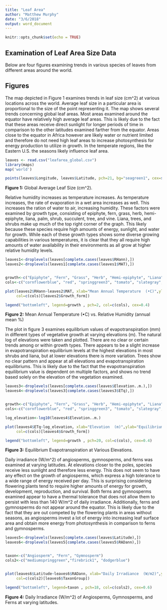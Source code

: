 ```yaml
---
title: "Leaf Area"
author: "Matthew Murphy"
date: "3/6/2018"
output: word_document
---
```


```r
knitr::opts_chunk$set(echo = TRUE)
```

## Examination of Leaf Area Size Data
Below are four figures examining trends in various species of leaves from different areas around the world. 

## Figures

The map depicted in Figure 1 examines trends in leaf size (cm^2) at various locations across the world. Average leaf size in a particular area is proportional to the size of the point representing it. The map shows several trends concerning global leaf areas. Most areas examined around the equator have relatively high average leaf areas. This is likely due to the fact that these areas receive direct sunlight for longer periods of time in comparison to the other latitudes examined farther from the equator. Areas close to the equator in Africa however are likely water or nutrient limited and therefore do not need high leaf areas to increase photosynthesis for energy production to utilize in growth. In the temperate regions, like the Eastern U.S. the seasons likely influence leaf area. 
  
```r
leaves <- read.csv("leafarea_global.csv")
library(maps)
map('world')

points(leaves$Longitude, leaves$Latitude, pch=21, bg="seagreen1", cex=sqrt(leaves$Leaf.size_cm2/450))

```

**Figure 1:** Global Average Leaf Size  (cm^2). 


Relative humidity increases as temperature increases. As temperature increases, the rate of evaporation in a wet area increases as well. This increases the ration of water to air, increasing humidity. These factors were examined by growth type, consisting of epiphyte, fern, grass, herb, hemi-epiphyte, liana, palm, shrub, succulent, tree, and vine. Liana, trees, and shrubs make up much of the top right corner of the graph. This likely because these species require high amounts of energy, sunlight, and water for growth. While each of these growth types shows some diverse growing capabilities in various temperatures, it is clear that they all require high amounts of water availability in their environments as all grow at higher relative humidity levels.   
  
```r
leaves1<-droplevels(leaves[complete.cases(leaves$RHann),])
leaves2<-droplevels(leaves1[complete.cases(leaves1$MAT),])


growth<-c("Epiphyte", "Fern", "Grass", "Herb", "Hemi-epiphyte", "Liana", "Palm", "Shrub", "Succulent","Tree", "Vine")
cols<-c("cornflowerblue", "red", "springgreen3", "tomato", "slategray", "violetred", "darkorange2", "darkmagenta", "gold", "black","purple4")

plot(leaves2$RHann~leaves2$MAT, xlab="Mean Annual Temperature  (•C)",ylab="Relative Humidy  (annual mean %)",pch=2,
     col=c(cols)[leaves2$Growth_form])

legend("bottomleft", legend=growth , pch=2, col=c(cols), cex=0.4)
```

**Figure 2:** Mean Annual Temperature  (•C) vs. Relative Humidity  (annual mean %)


The plot in figure 3 examines equilibrium values of evapotranspiration (mm) in different types of vegetative growth at varying elevations (m). The natural log of elevations were taken and plotted. There are no clear or certain trends among or within growth types. There appears to be a slight increase in evapotranspiration equilibrium levels at the highest elevations in most shrubs and liana, but at lower elevations there is more variation. Trees show no clear pattern and appear at all elevations and evapotranspiration equilibriums. This is likely due to the fact that the evapotranspiration equilibrium value is dependent on multiple factors, and shows no trend based solely on the elevation of the vegetation examined. 

```r
leaves3<-droplevels(leaves[complete.cases(leaves$Elevation..m.),])
leaves4<-droplevels(leaves3[complete.cases(leaves3$ETq),])


growth<-c("Epiphyte", "Fern", "Grass", "Herb", "Hemi-epiphyte", "Liana", "Palm", "Shrub", "Succulent","Tree", "Vine")
cols<-c("cornflowerblue", "red", "springgreen3", "tomato", "slategray", "violetred", "darkorange2", "darkmagenta", "gold", "black","purple4")

log_elevation<-log10(leaves4$Elevation..m.)

plot(leaves4$ETq~log_elevation, xlab="Elevation  (m)",ylab="Equilibrium Evapotranspiration  (mm)",pch=20,
     col=c(cols)[leaves4$Growth_form])

legend("bottomleft", legend=growth , pch=20, col=c(cols), cex=0.4)
```

**Figure 3:** Equilibrium Evapotranspiration at Various Elevations.

Daily irradiance (W/m^2) of angiosperms, gymnosperms, and ferns was examined at varying latitudes. At elevations closer to the poles, species receive less sunlight and therefore less energy. This does not seem to have any effect on the growth of angiosperms, which express a high tolerance to a wide range of energy received per day. This is surprising considering flowering plants tend to require higher amounts of energy for growth, development, reproduction, and survival. Both ferns and gymnosperms examined appear to have a thermal tolerance that does not allow them to persist with less than 140 W/m^2 of daily irradiance. Additionally, ferns and gymnosperms do not appear around the equator. This is likely due to the fact that they are out competed by the flowering plants in areas without seasons, as angiosperms invest a lot of energy into increasing leaf surface area and obtain more energy from photosynthesis in comparison to ferns and gymnosperms. 
 

```r
leaves5<-droplevels(leaves[complete.cases(leaves$Latitude),])
leaves6<-droplevels(leaves5[complete.cases(leaves5$RADann),])


taxon<-c("Angiosperm", "Fern", "Gymnosperm")
cols2<-c("mediumspringgreen","firebrick1", "dodgerblue")


plot(leaves6$Latitude~leaves6$RADann, xlab="Daily Irradiance  (W/m2)",ylab="Latitude  (Decimal Degrees)",pch=18,
     col=c(cols2)[leaves6$TaxonGroup])

legend("bottomleft", legend=taxon , pch=18, col=c(cols2), cex=0.6)
```

**Figure 4:** Daily Irradiance (W/m^2) of Angiosperms, Gymnosperms, and Ferns at varying latitudes. 




 

